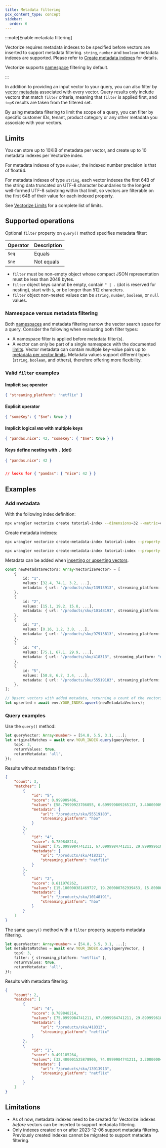 ```yaml
---
title: Metadata filtering
pcx_content_type: concept
sidebar:
  order: 6
---
```



:::note[Enable metadata filtering]

Vectorize requires metadata indexes to be specified before vectors are inserted to support metadata filtering. `string`, `number` and `boolean` metadata indexes are supported. Please refer to [Create metadata indexes](/vectorize/get-started/intro/#4-optional-create-metadata-indexes) for details.

Vectorize supports [namespace](/vectorize/best-practices/insert-vectors/#namespaces) filtering by default.

:::

In addition to providing an input vector to your query, you can also filter by [vector metadata](/vectorize/best-practices/insert-vectors/#metadata) associated with every vector. Query results only include vectors that match `filter` criteria, meaning that `filter` is applied first, and `topK` results are taken from the filtered set.

By using metadata filtering to limit the scope of a query, you can filter by specific customer IDs, tenant, product category or any other metadata you associate with your vectors.

## Limits

You can store up to 10KiB of metadata per vector, and create up to 10 metadata indexes per Vectorize index.

For metadata indexes of type `number`, the indexed number precision is that of float64.

For metadata indexes of type `string`, each vector indexes the first 64B of the string data truncated on UTF-8 character boundaries to the longest well-formed UTF-8 substring within that limit, so vectors are filterable on the first 64B of their value for each indexed property.

See [Vectorize Limits](/vectorize/platform/limits/) for a complete list of limits.

## Supported operations

Optional `filter` property on `query()` method specifies metadata filter:

| Operator | Description |
| -------- | ----------- |
| `$eq`    | Equals      |
| `$ne`    | Not equals  |

- `filter` must be non-empty object whose compact JSON representation must be less than 2048 bytes.
- `filter` object keys cannot be empty, contain `" | .` (dot is reserved for nesting), start with `$`, or be longer than 512 characters.
- `filter` object non-nested values can be `string`, `number`, `boolean`, or `null` values.

### Namespace versus metadata filtering

Both [namespaces](/vectorize/best-practices/insert-vectors/#namespaces) and metadata filtering narrow the vector search space for a query. Consider the following when evaluating both filter types:

- A namespace filter is applied before metadata filter(s).
- A vector can only be part of a single namespace with the documented [limits](/vectorize/platform/limits/). Vector metadata can contain multiple key-value pairs up to [metadata per vector limits](/vectorize/platform/limits/). Metadata values support different types (`string`, `boolean`, and others), therefore offering more flexibility.

### Valid `filter` examples

#### Implicit `$eq` operator

```json
{ "streaming_platform": "netflix" }
```

#### Explicit operator

```json
{ "someKey": { "$ne": true } }
```

#### Implicit logical `AND` with multiple keys

```json
{ "pandas.nice": 42, "someKey": { "$ne": true } }
```

#### Keys define nesting with `.` (dot)

```json
{ "pandas.nice": 42 }


// looks for { "pandas": { "nice": 42 } }
```

## Examples

### Add metadata

<Render file="vectorize-legacy" />

With the following index definition:

```sh
npx wrangler vectorize create tutorial-index --dimensions=32 --metric=cosine
```

Create metadata indexes:

```sh
npx wrangler vectorize create-metadata-index tutorial-index --property-name=url --type=string
```

```sh
npx wrangler vectorize create-metadata-index tutorial-index --property-name=streaming_platform --type=string
```

Metadata can be added when [inserting or upserting vectors](/vectorize/best-practices/insert-vectors/#examples).

```ts
const newMetadataVectors: Array<VectorizeVector> = [
	{
		id: "1",
		values: [32.4, 74.1, 3.2, ...],
		metadata: { url: "/products/sku/13913913", streaming_platform: "netflix" },
	},
	{
		id: "2",
		values: [15.1, 19.2, 15.8, ...],
		metadata: { url: "/products/sku/10148191", streaming_platform: "hbo" },
	},
	{
		id: "3",
		values: [0.16, 1.2, 3.8, ...],
		metadata: { url: "/products/sku/97913813", streaming_platform: "amazon" },
	},
	{
		id: "4",
		values: [75.1, 67.1, 29.9, ...],
		metadata: { url: "/products/sku/418313", streaming_platform: "netflix" },
	},
	{
		id: "5",
		values: [58.8, 6.7, 3.4, ...],
		metadata: { url: "/products/sku/55519183", streaming_platform: "hbo" },
	},
];

// Upsert vectors with added metadata, returning a count of the vectors upserted and their vector IDs
let upserted = await env.YOUR_INDEX.upsert(newMetadataVectors);
```

### Query examples

Use the `query()` method:

```ts
let queryVector: Array<number> = [54.8, 5.5, 3.1, ...];
let originalMatches = await env.YOUR_INDEX.query(queryVector, {
	topK: 3,
	returnValues: true,
	returnMetadata: 'all',
});
```

Results without metadata filtering:

```json
{
	"count": 3,
	"matches": [
		{
			"id": "5",
			"score": 0.999909486,
			"values": [58.79999923706055, 6.699999809265137, 3.4000000953674316],
			"metadata": {
				"url": "/products/sku/55519183",
				"streaming_platform": "hbo"
			}
		},
		{
			"id": "4",
			"score": 0.789848214,
			"values": [75.0999984741211, 67.0999984741211, 29.899999618530273],
			"metadata": {
				"url": "/products/sku/418313",
				"streaming_platform": "netflix"
			}
		},
		{
			"id": "2",
			"score": 0.611976262,
			"values": [15.100000381469727, 19.200000762939453, 15.800000190734863],
			"metadata": {
				"url": "/products/sku/10148191",
				"streaming_platform": "hbo"
			}
		}
	]
}
```

The same `query()` method with a `filter` property supports metadata filtering.

```ts
let queryVector: Array<number> = [54.8, 5.5, 3.1, ...];
let metadataMatches = await env.YOUR_INDEX.query(queryVector, {
	topK: 3,
	filter: { streaming_platform: "netflix" },
	returnValues: true,
	returnMetadata: 'all',
});
```

Results with metadata filtering:

```json
{
	"count": 2,
	"matches": [
		{
			"id": "4",
			"score": 0.789848214,
			"values": [75.0999984741211, 67.0999984741211, 29.899999618530273],
			"metadata": {
				"url": "/products/sku/418313",
				"streaming_platform": "netflix"
			}
		},
		{
			"id": "1",
			"score": 0.491185264,
			"values": [32.400001525878906, 74.0999984741211, 3.200000047683716],
			"metadata": {
				"url": "/products/sku/13913913",
				"streaming_platform": "netflix"
			}
		}
	]
}
```

## Limitations

- As of now, metadata indexes need to be created for Vectorize indexes _before_ vectors can be inserted to support metadata filtering.
- Only indexes created on or after 2023-12-06 support metadata filtering. Previously created indexes cannot be migrated to support metadata filtering.
